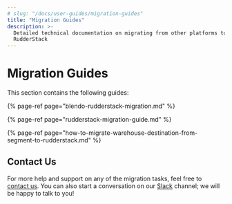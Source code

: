 ```yaml
---
# slug: "/docs/user-guides/migration-guides"
title: "Migration Guides"
description: >-
  Detailed technical documentation on migrating from other platforms to
  RudderStack
---
```


# Migration Guides

This section contains the following guides:

{% page-ref page="blendo-rudderstack-migration.md" %}

{% page-ref page="rudderstack-migration-guide.md" %}

{% page-ref page="how-to-migrate-warehouse-destination-from-segment-to-rudderstack.md" %}

## Contact Us

For more help and support on any of the migration tasks, feel free to [contact us](mailto:%20contact@rudderstack.com). You can also start a conversation on our [Slack](https://rudderstack.com/join-rudderstack-slack-community) channel; we will be happy to talk to you!
